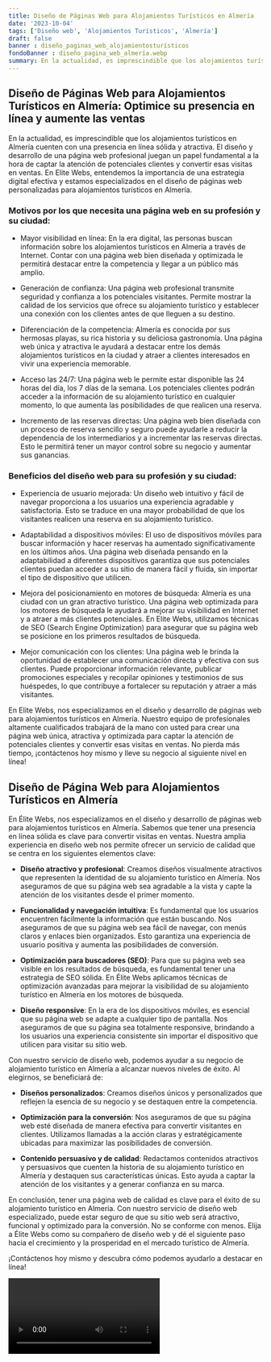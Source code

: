 ```yaml
---
title: Diseño de Páginas Web para Alojamientos Turísticos en Almería
date: '2023-10-04'
tags: ['Diseño web', 'Alojamientos Turísticos', 'Almería']
draft: false
banner : diseño_paginas_web_alojamientosturísticos
fondoBanner : diseño_pagina_web_almería.webp
summary: En la actualidad, es imprescindible que los alojamientos turísticos en Almería cuenten con una presencia en línea sólida y atractiva. El diseño y desarrollo de una página web profesional juegan un papel fundamental a la hora de captar la atención de potenciales clientes y convertir esas visitas en ventas. En Elite Webs, entendemos la importancia de una estrategia digital efectiva y estamos especializados en el diseño de páginas web personalizadas para alojamientos turísticos en Almería.
---
```


## Diseño de Páginas Web para Alojamientos Turísticos en Almería: Optimice su presencia en línea y aumente las ventas

En la actualidad, es imprescindible que los alojamientos turísticos en Almería cuenten con una presencia en línea sólida y atractiva. El diseño y desarrollo de una página web profesional juegan un papel fundamental a la hora de captar la atención de potenciales clientes y convertir esas visitas en ventas. En Elite Webs, entendemos la importancia de una estrategia digital efectiva y estamos especializados en el diseño de páginas web personalizadas para alojamientos turísticos en Almería.

### Motivos por los que necesita una página web en su profesión y su ciudad:
- Mayor visibilidad en línea: En la era digital, las personas buscan información sobre los alojamientos turísticos en Almería a través de Internet. Contar con una página web bien diseñada y optimizada le permitirá destacar entre la competencia y llegar a un público más amplio.

- Generación de confianza: Una página web profesional transmite seguridad y confianza a los potenciales visitantes. Permite mostrar la calidad de los servicios que ofrece su alojamiento turístico y establecer una conexión con los clientes antes de que lleguen a su destino.

- Diferenciación de la competencia: Almería es conocida por sus hermosas playas, su rica historia y su deliciosa gastronomía. Una página web única y atractiva le ayudará a destacar entre los demás alojamientos turísticos en la ciudad y atraer a clientes interesados en vivir una experiencia memorable.

- Acceso las 24/7: Una página web le permite estar disponible las 24 horas del día, los 7 días de la semana. Los potenciales clientes podrán acceder a la información de su alojamiento turístico en cualquier momento, lo que aumenta las posibilidades de que realicen una reserva.

- Incremento de las reservas directas: Una página web bien diseñada con un proceso de reserva sencillo y seguro puede ayudarle a reducir la dependencia de los intermediarios y a incrementar las reservas directas. Esto le permitirá tener un mayor control sobre su negocio y aumentar sus ganancias.

### Beneficios del diseño web para su profesión y su ciudad:
- Experiencia de usuario mejorada: Un diseño web intuitivo y fácil de navegar proporciona a los usuarios una experiencia agradable y satisfactoria. Esto se traduce en una mayor probabilidad de que los visitantes realicen una reserva en su alojamiento turístico.

- Adaptabilidad a dispositivos móviles: El uso de dispositivos móviles para buscar información y hacer reservas ha aumentado significativamente en los últimos años. Una página web diseñada pensando en la adaptabilidad a diferentes dispositivos garantiza que sus potenciales clientes puedan acceder a su sitio de manera fácil y fluida, sin importar el tipo de dispositivo que utilicen.

- Mejora del posicionamiento en motores de búsqueda: Almería es una ciudad con un gran atractivo turístico. Una página web optimizada para los motores de búsqueda le ayudará a mejorar su visibilidad en Internet y a atraer a más clientes potenciales. En Elite Webs, utilizamos técnicas de SEO (Search Engine Optimization) para asegurar que su página web se posicione en los primeros resultados de búsqueda.

- Mejor comunicación con los clientes: Una página web le brinda la oportunidad de establecer una comunicación directa y efectiva con sus clientes. Puede proporcionar información relevante, publicar promociones especiales y recopilar opiniones y testimonios de sus huéspedes, lo que contribuye a fortalecer su reputación y atraer a más visitantes.

En Elite Webs, nos especializamos en el diseño y desarrollo de páginas web para alojamientos turísticos en Almería. Nuestro equipo de profesionales altamente cualificados trabajará de la mano con usted para crear una página web única, atractiva y optimizada para captar la atención de potenciales clientes y convertir esas visitas en ventas. No pierda más tiempo, ¡contáctenos hoy mismo y lleve su negocio al siguiente nivel en línea!

<GifSeo />

<Cta />

## Diseño de Página Web para Alojamientos Turísticos en Almería

En Élite Webs, nos especializamos en el diseño y desarrollo de páginas web para alojamientos turísticos en Almería. Sabemos que tener una presencia en línea sólida es clave para convertir visitas en ventas. Nuestra amplia experiencia en diseño web nos permite ofrecer un servicio de calidad que se centra en los siguientes elementos clave:

- **Diseño atractivo y profesional**: Creamos diseños visualmente atractivos que representen la identidad de su alojamiento turístico en Almería. Nos aseguramos de que su página web sea agradable a la vista y capte la atención de los visitantes desde el primer momento.

- **Funcionalidad y navegación intuitiva**: Es fundamental que los usuarios encuentren fácilmente la información que están buscando. Nos aseguramos de que su página web sea fácil de navegar, con menús claros y enlaces bien organizados. Esto garantiza una experiencia de usuario positiva y aumenta las posibilidades de conversión.

- **Optimización para buscadores (SEO)**: Para que su página web sea visible en los resultados de búsqueda, es fundamental tener una estrategia de SEO sólida. En Élite Webs aplicamos técnicas de optimización avanzadas para mejorar la visibilidad de su alojamiento turístico en Almería en los motores de búsqueda.

- **Diseño responsive**: En la era de los dispositivos móviles, es esencial que su página web se adapte a cualquier tipo de pantalla. Nos aseguramos de que su página sea totalmente responsive, brindando a los usuarios una experiencia consistente sin importar el dispositivo que utilicen para visitar su sitio web.

Con nuestro servicio de diseño web, podemos ayudar a su negocio de alojamiento turístico en Almería a alcanzar nuevos niveles de éxito. Al elegirnos, se beneficiará de:

- **Diseños personalizados**: Creamos diseños únicos y personalizados que reflejen la esencia de su negocio y se destaquen entre la competencia.

- **Optimización para la conversión**: Nos aseguramos de que su página web esté diseñada de manera efectiva para convertir visitantes en clientes. Utilizamos llamadas a la acción claras y estratégicamente ubicadas para maximizar las posibilidades de conversión.

- **Contenido persuasivo y de calidad**: Redactamos contenidos atractivos y persuasivos que cuenten la historia de su alojamiento turístico en Almería y destaquen sus características únicas. Esto ayuda a captar la atención de los visitantes y a generar confianza en su marca.

En conclusión, tener una página web de calidad es clave para el éxito de su alojamiento turístico en Almería. Con nuestro servicio de diseño web especializado, puede estar seguro de que su sitio web será atractivo, funcional y optimizado para la conversión. No se conforme con menos. Elija a Élite Webs como su compañero de diseño web y dé el siguiente paso hacia el crecimiento y la prosperidad en el mercado turístico de Almería.

¡Contáctenos hoy mismo y descubra cómo podemos ayudarlo a destacar en línea!

<Video />

<CtaBot job='Alojamientos Turísticos' city='Almería'/>

<Gmaps query='Almería+españa+maps' />